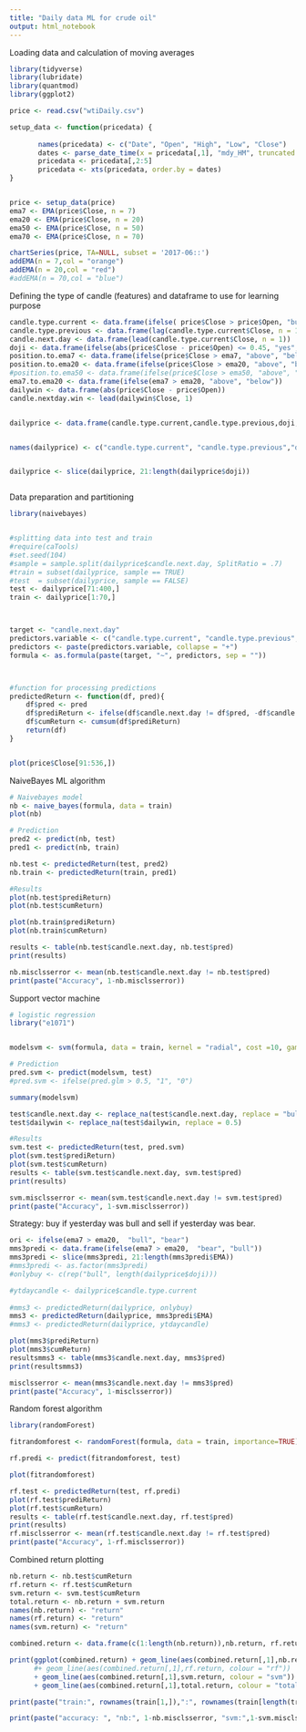 ---
title: "Daily data ML for crude oil"
output: html_notebook
---
 
 Loading data and calculation of moving averages

```{r}


library(tidyverse)
library(lubridate)
library(quantmod)
library(ggplot2)

price <- read.csv("wtiDaily.csv")

setup_data <- function(pricedata) {
  
       names(pricedata) <- c("Date", "Open", "High", "Low", "Close")
       dates <- parse_date_time(x = pricedata[,1], "mdy_HM", truncated = 3)
       pricedata <- pricedata[,2:5]
       pricedata <- xts(pricedata, order.by = dates)
}


price <- setup_data(price)
ema7 <- EMA(price$Close, n = 7)
ema20 <- EMA(price$Close, n = 20)
ema50 <- EMA(price$Close, n = 50)
ema70 <- EMA(price$Close, n = 70)

```



```{r}
chartSeries(price, TA=NULL, subset = '2017-06::')
addEMA(n = 7,col = "orange")
addEMA(n = 20,col = "red")
#addEMA(n = 70,col = "blue")


```

Defining the type of candle (features) and dataframe to use for learning purpose

```{r}

candle.type.current <- data.frame(ifelse( price$Close > price$Open, "bull", "bear"))
candle.type.previous <- data.frame(lag(candle.type.current$Close, n = 1))
candle.next.day <- data.frame(lead(candle.type.current$Close, n = 1))
doji <- data.frame(ifelse(abs(price$Close - price$Open) <= 0.45, "yes", "no"))
position.to.ema7 <- data.frame(ifelse(price$Close > ema7, "above", "below"))
position.to.ema20 <- data.frame(ifelse(price$Close > ema20, "above", "below"))
#position.to.ema50 <- data.frame(ifelse(price$Close > ema50, "above", "below"))
ema7.to.ema20 <- data.frame(ifelse(ema7 > ema20, "above", "below"))
dailywin <- data.frame(abs(price$Close - price$Open))
candle.nextday.win <- lead(dailywin$Close, 1)


dailyprice <- data.frame(candle.type.current,candle.type.previous,doji, position.to.ema7,position.to.ema20, ema7.to.ema20, dailywin, candle.nextday.win, candle.next.day)


names(dailyprice) <- c("candle.type.current", "candle.type.previous","doji", "position.to.ema7", "position.to.ema20", "ema7.to.ema20", "dailywin", "candle.nextday.win", "candle.next.day")


dailyprice <- slice(dailyprice, 21:length(dailyprice$doji))



```

Data preparation and partitioning

```{r}
library(naivebayes)


#splitting data into test and train
#require(caTools)
#set.seed(104) 
#sample = sample.split(dailyprice$candle.next.day, SplitRatio = .7)
#train = subset(dailyprice, sample == TRUE)
#test  = subset(dailyprice, sample == FALSE)
test <- dailyprice[71:400,]
train <- dailyprice[1:70,]



target <- "candle.next.day"
predictors.variable <- c("candle.type.current", "candle.type.previous","doji", "position.to.ema7", "position.to.ema20", "ema7.to.ema20", "dailywin")
predictors <- paste(predictors.variable, collapse = "+")
formula <- as.formula(paste(target, "~", predictors, sep = ""))



#function for processing predictions
predictedReturn <- function(df, pred){
    df$pred <- pred
    df$prediReturn <- ifelse(df$candle.next.day != df$pred, -df$candle.nextday.win, df$candle.nextday.win)
    df$cumReturn <- cumsum(df$prediReturn)
    return(df)
}


plot(price$Close[91:536,])
```


NaiveBayes ML algorithm

```{r}

# Naivebayes model
nb <- naive_bayes(formula, data = train)
plot(nb)

# Prediction
pred2 <- predict(nb, test)
pred1 <- predict(nb, train)

nb.test <- predictedReturn(test, pred2)
nb.train <- predictedReturn(train, pred1)

#Results
plot(nb.test$prediReturn)
plot(nb.test$cumReturn)

plot(nb.train$prediReturn)
plot(nb.train$cumReturn)

results <- table(nb.test$candle.next.day, nb.test$pred)
print(results)

nb.misclsserror <- mean(nb.test$candle.next.day != nb.test$pred)
print(paste("Accuracy", 1-nb.misclsserror))
```

Support vector machine

```{r}
# logistic regression
library("e1071")


modelsvm <- svm(formula, data = train, kernel = "radial", cost =10, gamma = 0.2) #playing around with these parameter does not seem to improve results

# Prediction
pred.svm <- predict(modelsvm, test)
#pred.svm <- ifelse(pred.glm > 0.5, "1", "0")

summary(modelsvm)

test$candle.next.day <- replace_na(test$candle.next.day, replace = "bull")
test$dailywin <- replace_na(test$dailywin, replace = 0.5)

#Results
svm.test <- predictedReturn(test, pred.svm)
plot(svm.test$prediReturn)
plot(svm.test$cumReturn)
results <- table(svm.test$candle.next.day, svm.test$pred)
print(results)

svm.misclsserror <- mean(svm.test$candle.next.day != svm.test$pred)
print(paste("Accuracy", 1-svm.misclsserror))


```

Strategy: buy if yesterday was bull and sell if yesterday was bear.

```{r}

ori <- ifelse(ema7 > ema20,  "bull", "bear")
mms3predi <- data.frame(ifelse(ema7 > ema20,  "bear", "bull"))
mms3predi <- slice(mms3predi, 21:length(mms3predi$EMA))
#mms3predi <- as.factor(mms3predi)
#onlybuy <- c(rep("bull", length(dailyprice$doji)))

#ytdaycandle <- dailyprice$candle.type.current
  
#mms3 <- predictedReturn(dailyprice, onlybuy)
mms3 <- predictedReturn(dailyprice, mms3predi$EMA)
#mms3 <- predictedReturn(dailyprice, ytdaycandle)

plot(mms3$prediReturn)
plot(mms3$cumReturn)
resultsmms3 <- table(mms3$candle.next.day, mms3$pred)
print(resultsmms3)

misclsserror <- mean(mms3$candle.next.day != mms3$pred)
print(paste("Accuracy", 1-misclsserror))

```

Random forest algorithm

```{r}
library(randomForest)

fitrandomforest <- randomForest(formula, data = train, importance=TRUE)

rf.predi <- predict(fitrandomforest, test)

plot(fitrandomforest)

rf.test <- predictedReturn(test, rf.predi)
plot(rf.test$prediReturn)
plot(rf.test$cumReturn)
results <- table(rf.test$candle.next.day, rf.test$pred)
print(results)
rf.misclsserror <- mean(rf.test$candle.next.day != rf.test$pred)
print(paste("Accuracy", 1-rf.misclsserror))

```
Combined return plotting

```{r}
nb.return <- nb.test$cumReturn
rf.return <- rf.test$cumReturn
svm.return <- svm.test$cumReturn
total.return <- nb.return + svm.return
names(nb.return) <- "return"
names(rf.return) <- "return"
names(svm.return) <- "return"

combined.return <- data.frame(c(1:length(nb.return)),nb.return, rf.return, svm.return, total.return)

print(ggplot(combined.return) + geom_line(aes(combined.return[,1],nb.return, colour = "nb"))
      #+ geom_line(aes(combined.return[,1],rf.return, colour = "rf"))
      + geom_line(aes(combined.return[,1],svm.return, colour = "svm"))
      + geom_line(aes(combined.return[,1],total.return, colour = "total"))  + ylab("cum return (x1000 USD)") + xlab("number of trades (test)"))

print(paste("train:", rownames(train[1,]),":", rownames(train[length(train$doji),]), "test:", rownames(test[1,]), ":", rownames(test[length(test$doji),])))

print(paste("accuracy: ", "nb:", 1-nb.misclsserror, "svm:",1-svm.misclsserror, "rf:", 1-rf.misclsserror  ))
```

